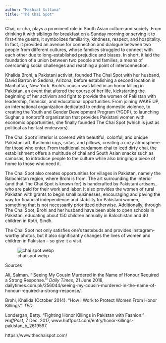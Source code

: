 ```yaml
---
author: "Mashiat Sultana"
title: "The Chai Spot"
---
```


Chai, or cha, plays a prominent role in South Asian culture and society. From drinking it with siblings for breakfast on a Sunday morning or serving it to first-time guests, it symbolizes familiarity, kindness, respect, and hospitality. In fact, it provided an avenue for connection and dialogue between two people from different cultures, whose families struggled to connect with each other due to long-established prejudice and biases. In short, it laid the foundation of a union between two people and families, a means of overcoming social challenges and reaching a point of interconnection. 

Khalida Brohi, a Pakistani activist, founded The Chai Spot with her husband, David Barron in Sedona, Arizona, before establishing a second location in Manhattan, New York. Brohi’s cousin was killed in an honor killing in Pakistan, an event that altered the course of her life, kickstarting the beginning of her activism and fight to provide the women of Pakistan with leadership, financial, and educational opportunities. From joining WAKE UP, an international organization dedicated to ending domestic violence, to creating the Youth and Gender Development Program (YGDP), to launching Sughar, a nonprofit organization that provides Pakistani women with economic opportunities, she finally founded The Chai Spot (which is just as political as her last endeavors).

The Chai Spot’s interior is covered with beautiful, colorful, and unique Pakistani art, Kashmiri rugs, sofas, and pillows, creating a cozy atmosphere for those who enter. From traditional cardamom chai to iced dirty chai, the establishment offers a multitude of chai and South Asian snacks such as samosas, to introduce people to the culture while also bringing a piece of home to those who need it.

The Chai Spot also creates opportunities for villages in Pakistan, namely the Balochistan region, where Brohi is from. The art surrounding the interior (and that The Chai Spot is known for) is handcrafted by Pakistani artisans, who are paid for their work and labor. It also provides the women of rural Pakistan with grants to begin small businesses, encouraging and paving the way for financial independence and stability for Pakistani women, something that is not necessarily prioritized otherwise. Additionally, through The Chai Spot, Brohi and her husband have been able to open schools in Pakistan, educating about 150 children annually in Balochistan and 40 children in Kotri, Sindh.

The Chai Spot not only satisfies one’s tastebuds and provides Instagram-worthy photos, but it also significantly changes the lives of women and children in Pakistan – so give it a visit.

![chai spot.webp](The%20Chai%20Spot%2087d37e4e940349f1989039deae3a6014/chai_spot.webp)

Sources

Ali, Salman. “‘Seeing My Cousin Murdered in the Name of Honour Required a Strong Response.’” *Daily Times*, 21 June 2018, dailytimes.com.pk/256044/seeing-my-cousin-murdered-in-the-name-of-honour-required-a-strong-response/. 

Brohi, Khalida (October 2014). "How I Work to Protect Women From Honor Killings". *TED*.

Londergan, Betty. “Fighting Honor Killings in Pakistan with Fashion.” *HuffPost*, 7 Dec. 2017, www.huffpost.com/entry/honor-killings-pakistan_b_2619597.

https://www.thechaispot.com/